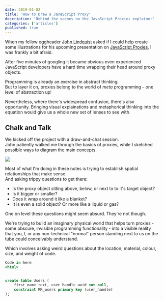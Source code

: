 ```yaml
---
date: 2019-01-02
title: 'How to Draw a JavaScript Proxy'
description: 'Behind the scenes on the JavaScript Proxies explainer'
categories: ['articles']
published: true
---
```


When my fellow eggheader [John Lindquist]() asked if I could help create some illustrations for his upcoming presentation on [JavaScript Proxies](), I was frankly a bit afraid.

After five minutes of googling it became obvious even experienced JavaScript developers have a hard time wrapping their head around proxy objects.

Programming is already an exercise in abstract thinking.  
But to layer it on, proxies belong to the world of _meta_ programming – one level of abstraction up!

Nevertheless, where there's widespread confusion, there's also opportunity.  Bringing visual explainations and metaphorical thinking into the equation would give us a whole new set of lenses to see with.

## Chalk and Talk

We kicked off the project with a draw-and-chat session.  
John patiently walked me through the basics of proxies, while I sketched possible ways to diagram the main concepts.

![](./Proxy_notes.png)

Most of what I'm doing in these notes is trying to establish spatial relationships that make sense.  
And asking trippy questions to get there:
* Is the proxy object sitting above, below, or next to to it's target object? 
* Is it bigger or smaller?
* Does it wrap around it like a blanket?  
* It is even a solid object? Or more like a liquid or gas?  

One on level these questions might seem absurd. They're not though.

We're trying to build an imaginary physical world that helps turn proxies - some obscure, invisible programming functionality - into a visible reality that you, I, or any non-technical "normal" person standing next to us on the tube could conceivably understand.

Which involves asking weird questions about the location, material, colour, size, and weight of code. 

```jsx
Code in here
<html>
    
```

```sql
create table Users (
    first_name text, user_handle uuid not null,
    constraint PK_users primary key (user_handle)
);
```